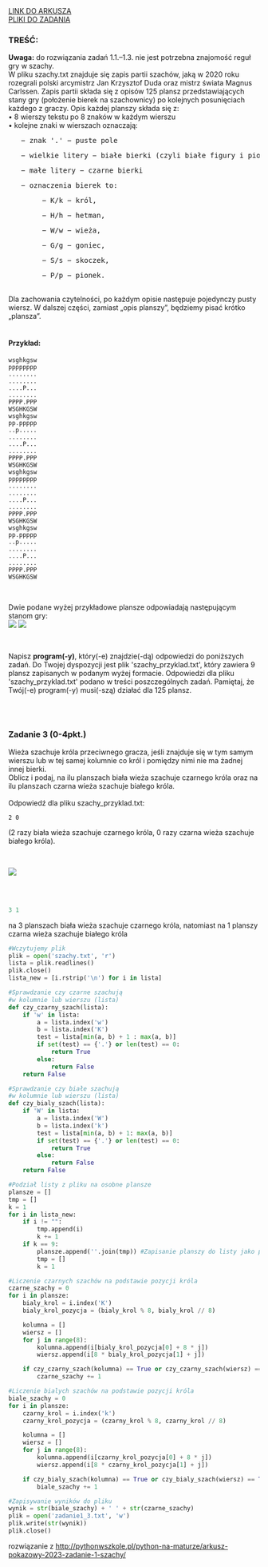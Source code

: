
<div className="box_link"><a className="link" target="_blank" href="https://cke.gov.pl/images/_EGZAMIN_MATURALNY_OD_2023/materialy_dodatkowe/pokazowe/Informatyka/MINP-R0-100-2203.pdf">LINK DO ARKUSZA</a>
<br/>
<a className="link" href="https://cke.gov.pl/images/_EGZAMIN_MATURALNY_OD_2023/materialy_dodatkowe/pokazowe/Informatyka/Dane_2203.zip" >PLIKI DO ZADANIA</a>
<br/>
</div>

### TREŚĆ:

<b>Uwaga:</b> do rozwiązania zadań 1.1.–1.3. nie jest potrzebna znajomość reguł gry w szachy.<br/>
W pliku szachy.txt znajduje się zapis partii szachów, jaką w 2020 roku rozegrali polski
arcymistrz Jan Krzysztof Duda oraz mistrz świata Magnus Carlssen. Zapis partii składa się
z opisów 125 plansz przedstawiających stany gry (położenie bierek na szachownicy) po
kolejnych posunięciach każdego z graczy. Opis każdej planszy składa się z:<br/>
• 8 wierszy tekstu po 8 znaków w każdym wierszu<br/>
• kolejne znaki w wierszach oznaczają:<br/>
<pre>   − znak '.' − puste pole</pre>  
<pre>   − wielkie litery − białe bierki (czyli białe figury i pionki)</pre>  
<pre>   − małe litery − czarne bierki</pre>  
<pre>   − oznaczenia bierek to:</pre> 
<pre>        − K/k − król, </pre> 
<pre>        − H/h − hetman,</pre> 
<pre>        − W/w − wieża,</pre> 
<pre>        − G/g − goniec,</pre> 
<pre>        − S/s − skoczek, </pre> 
<pre>        − P/p − pionek.</pre> 
<br/>
Dla zachowania czytelności, po każdym opisie następuje pojedynczy pusty wiersz. W dalszej
części, zamiast „opis planszy”, będziemy pisać krótko „plansza”.<br/><br/>

#### Przykład:<br/>

```
wsghkgsw
pppppppp
........
........
....P...
........
PPPP.PPP
WSGHKGSW
wsghkgsw
pp.ppppp
..p.....
........
....P...
........
PPPP.PPP
WSGHKGSW
wsghkgsw
pppppppp
........
........
....P...
........
PPPP.PPP
WSGHKGSW
wsghkgsw
pp.ppppp
..p.....
........
....P...
........
PPPP.PPP
WSGHKGSW
```
<br/>

Dwie podane wyżej przykładowe plansze odpowiadają następującym stanom gry:<br/>
![](https://i.imgur.com/QDpW7Wf.png) ![](https://i.imgur.com/R1uNeAN.png)

<br/>

Napisz <b>program(-y)</b>, który(-e) znajdzie(-dą) odpowiedzi do poniższych zadań.
Do Twojej dyspozycji jest plik 'szachy_przyklad.txt', który zawiera 9 plansz zapisanych
w podanym wyżej formacie. Odpowiedzi dla pliku 'szachy_przyklad.txt' podano w treści
poszczególnych zadań. Pamiętaj, że Twój(-e) program(-y) musi(-szą) działać dla 125 plansz.

<br/><br/>

### Zadanie 3   (0-4pkt.)

Wieża szachuje króla przeciwnego gracza, jeśli znajduje się w tym samym wierszu lub w tej
samej kolumnie co król i pomiędzy nimi nie ma żadnej innej bierki. <br/>
Oblicz i podaj, na ilu planszach biała wieża szachuje czarnego króla oraz na ilu planszach
czarna wieża szachuje białego króla. <br/><br/>
Odpowiedź dla pliku szachy_przyklad.txt:<br/>

```
2 0
```
(2 razy biała wieża szachuje czarnego króla, 0 razy czarna wieża szachuje białego króla).

<br/>

![](https://i.imgur.com/YJB38U0.png)

<br/>
<br/>

<Dropdown title="WSKAZÓWKI">
    <p className={`dropdown_text`}>
    </p>
</Dropdown>

<Dropdown title="ODPOWIEDŹ">

```python
3 1
```

<p className={`dropdown_text`}>
    na 3 planszach biała wieża szachuje czarnego króla, natomiast na 1 planszy czarna wieża szachuje białego króla
</p>

</Dropdown>

<Dropdown title="ROZWIĄZANIE PRZYKŁADOWE - PYTHON">

```python
#Wczytujemy plik
plik = open('szachy.txt', 'r')
lista = plik.readlines()
plik.close()
lista_new = [i.rstrip('\n') for i in lista]

#Sprawdzanie czy czarne szachują
#w kolumnie lub wierszu (lista)
def czy_czarny_szach(lista):
    if 'w' in lista:
        a = lista.index('w')
        b = lista.index('K')
        test = lista[min(a, b) + 1 : max(a, b)]
        if set(test) == {'.'} or len(test) == 0:
            return True
        else:
            return False
    return False

#Sprawdzanie czy białe szachują
#w kolumnie lub wierszu (lista)
def czy_bialy_szach(lista):
    if 'W' in lista:
        a = lista.index('W')
        b = lista.index('k')
        test = lista[min(a, b) + 1: max(a, b)]
        if set(test) == {'.'} or len(test) == 0:
            return True
        else:
            return False
    return False

#Podział listy z pliku na osobne plansze
plansze = []
tmp = []
k = 1
for i in lista_new:
    if i != "":
        tmp.append(i)
        k += 1
    if k == 9:
        plansze.append(''.join(tmp)) #Zapisanie planszy do listy jako pojedynczy string
        tmp = []
        k = 1

#Liczenie czarnych szachów na podstawie pozycji króla
czarne_szachy = 0
for i in plansze:
    bialy_krol = i.index('K')
    bialy_krol_pozycja = (bialy_krol % 8, bialy_krol // 8)

    kolumna = []
    wiersz = []
    for j in range(8):
        kolumna.append(i[bialy_krol_pozycja[0] + 8 * j])
        wiersz.append(i[8 * bialy_krol_pozycja[1] + j])

    if czy_czarny_szach(kolumna) == True or czy_czarny_szach(wiersz) == True:
        czarne_szachy += 1

#Liczenie bialych szachów na podstawie pozycji króla
biale_szachy = 0
for i in plansze:
    czarny_krol = i.index('k')
    czarny_krol_pozycja = (czarny_krol % 8, czarny_krol // 8)

    kolumna = []
    wiersz = []
    for j in range(8):
        kolumna.append(i[czarny_krol_pozycja[0] + 8 * j])
        wiersz.append(i[8 * czarny_krol_pozycja[1] + j])

    if czy_bialy_szach(kolumna) == True or czy_bialy_szach(wiersz) == True:
        biale_szachy += 1

#Zapisywanie wyników do pliku
wynik = str(biale_szachy) + ' ' + str(czarne_szachy)
plik = open('zadanie1_3.txt', 'w')
plik.write(str(wynik))
plik.close()
```

<p className={`dropdown_text`}>
    rozwiązanie z <a href="http://pythonwszkole.pl/python-na-maturze/arkusz-pokazowy-2023-zadanie-1-szachy/">http://pythonwszkole.pl/python-na-maturze/arkusz-pokazowy-2023-zadanie-1-szachy/</a>
</p>

</Dropdown>



